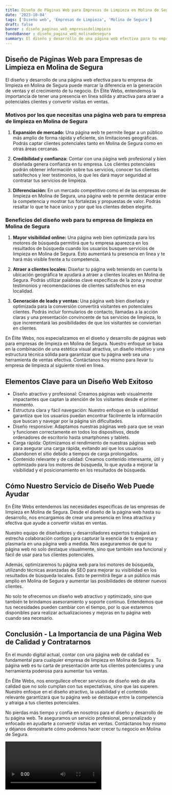 ```yaml
---
title: Diseño de Páginas Web para Empresas de Limpieza en Molina de Segura
date: '2023-10-04'
tags: ['Diseño web', 'Empresas de Limpieza', 'Molina de Segura']
draft: false
banner : diseño_paginas_web_empresasdelimpieza
fondoBanner : diseño_pagina_web_molinadesegura
summary: El diseño y desarrollo de una página web efectiva para tu empresa de limpieza en Molina de Segura puede marcar la diferencia en la generación de ventas y el crecimiento de tu negocio. En Élite Webs, entendemos la importancia de tener una presencia en línea sólida y atractiva para atraer a potenciales clientes y convertir visitas en ventas.
---
```


## **Diseño de Páginas Web para Empresas de Limpieza en Molina de Segura** 

El diseño y desarrollo de una página web efectiva para tu empresa de limpieza en Molina de Segura puede marcar la diferencia en la generación de ventas y el crecimiento de tu negocio. En Élite Webs, entendemos la importancia de tener una presencia en línea sólida y atractiva para atraer a potenciales clientes y convertir visitas en ventas.

### **Motivos por los que necesitas una página web para tu empresa de limpieza en Molina de Segura**

1. **Expansión de mercado:** Una página web te permite llegar a un público más amplio de forma rápida y eficiente, sin limitaciones geográficas. Podrás captar clientes potenciales tanto en Molina de Segura como en otras áreas cercanas.

2. **Credibilidad y confianza:** Contar con una página web profesional y bien diseñada genera confianza en tu empresa. Los clientes potenciales podrán obtener información sobre tus servicios, conocer tus clientes satisfechos y leer testimonios, lo que les dará mayor seguridad al contratar tus servicios de limpieza.

3. **Diferenciación:** En un mercado competitivo como el de las empresas de limpieza en Molina de Segura, una página web te permite destacar entre la competencia y mostrar tus fortalezas y propuestas de valor. Podrás resaltar lo que te hace único y por qué los clientes deben elegirte.

### **Beneficios del diseño web para tu empresa de limpieza en Molina de Segura**

1. **Mayor visibilidad online:** Una página web bien optimizada para los motores de búsqueda permitirá que tu empresa aparezca en los resultados de búsqueda cuando los usuarios busquen servicios de limpieza en Molina de Segura. Esto aumentará tu presencia en línea y te hará más visible frente a tu competencia.

2. **Atraer a clientes locales:** Diseñar tu página web teniendo en cuenta la ubicación geográfica te ayudará a atraer a clientes locales en Molina de Segura. Podrás utilizar palabras clave específicas de la zona y mostrar testimonios y recomendaciones de clientes satisfechos en esa localidad.

3. **Generación de leads y ventas:** Una página web bien diseñada y optimizada para la conversión convertirá visitantes en potenciales clientes. Podrás incluir formularios de contacto, llamadas a la acción claras y una presentación convincente de tus servicios de limpieza, lo que incrementará las posibilidades de que los visitantes se conviertan en clientes.

En Élite Webs, nos especializamos en el diseño y desarrollo de páginas web para empresas de limpieza en Molina de Segura. Nuestro enfoque se basa en la combinación de una estética visual atractiva, un diseño intuitivo y una estructura técnica sólida para garantizar que tu página web sea una herramienta de ventas efectiva. Contáctanos hoy mismo para llevar tu empresa de limpieza al siguiente nivel en línea.

<GifSeo />

<Cta />

## Elementos Clave para un Diseño Web Exitoso

- Diseño atractivo y profesional: Creamos páginas web visualmente impactantes que captan la atención de los visitantes desde el primer momento.
- Estructura clara y fácil navegación: Nuestro enfoque en la usabilidad garantiza que los usuarios puedan encontrar fácilmente la información que buscan y navegar por la página sin dificultades.
- Diseño responsive: Adaptamos nuestras páginas web para que se vean y funcionen correctamente en todos los dispositivos, desde ordenadores de escritorio hasta smartphones y tablets.
- Carga rápida: Optimizamos el rendimiento de nuestras páginas web para asegurar una carga rápida, evitando así que los usuarios abandonen el sitio debido a tiempos de carga prolongados.
- Contenido relevante y de calidad: Creamos contenido interesante, útil y optimizado para los motores de búsqueda, lo que ayuda a mejorar la visibilidad y el posicionamiento en los resultados de búsqueda.

## Cómo Nuestro Servicio de Diseño Web Puede Ayudar

En Élite Webs entendemos las necesidades específicas de las empresas de limpieza en Molina de Segura. Desde el diseño de la página web hasta su desarrollo, nos encargamos de crear una presencia en línea atractiva y efectiva que ayude a convertir visitas en ventas.

Nuestro equipo de diseñadores y desarrolladores expertos trabajará en estrecha colaboración contigo para capturar la esencia de tu empresa y plasmarla en una página web a medida. Nos aseguraremos de que tu página web no solo destaque visualmente, sino que también sea funcional y fácil de usar para tus clientes potenciales.

Además, optimizaremos tu página web para los motores de búsqueda, utilizando técnicas avanzadas de SEO para mejorar su visibilidad en los resultados de búsqueda locales. Esto te permitirá llegar a un público más amplio en Molina de Segura y aumentar las posibilidades de obtener nuevos clientes.

No solo te ofrecemos un diseño web atractivo y optimizado, sino que también te brindamos asesoramiento y soporte continuo. Entendemos que tus necesidades pueden cambiar con el tiempo, por lo que estaremos disponibles para realizar actualizaciones y mejoras en tu página web cuando sea necesario.

## Conclusión - La Importancia de una Página Web de Calidad y Contratarnos

En el mundo digital actual, contar con una página web de calidad es fundamental para cualquier empresa de limpieza en Molina de Segura. Tu página web es tu carta de presentación ante tus clientes potenciales y una herramienta poderosa para aumentar tus ventas.

En Élite Webs, nos enorgullece ofrecer servicios de diseño web de alta calidad que no solo cumplan con tus expectativas, sino que las superen. Nuestro enfoque en el diseño atractivo, la usabilidad y el contenido relevante garantizará que tu página web se destaque entre la competencia y atraiga a tus clientes potenciales.

No pierdas más tiempo y confía en nosotros para el diseño y desarrollo de tu página web. Te aseguramos un servicio profesional, personalizado y enfocado en ayudarte a convertir visitas en ventas. Contáctanos hoy mismo y déjanos demostrarte cómo podemos hacer crecer tu negocio en Molina de Segura.

<Video />

<CtaBot job='Empresas de Limpieza' city='Molina de Segura'/>

<Gmaps query='Molina de Segura+españa+maps' />